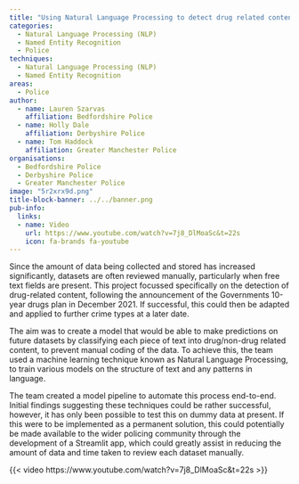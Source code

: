 ```yaml
---
title: "Using Natural Language Processing to detect drug related content within free text "
categories:
  - Natural Language Processing (NLP)
  - Named Entity Recognition
  - Police
techniques:
  - Natural Language Processing (NLP)
  - Named Entity Recognition
areas:
  - Police
author:
  - name: Lauren Szarvas
    affiliation: Bedfordshire Police
  - name: Holly Dale
    affiliation: Derbyshire Police
  - name: Tom Haddock
    affiliation: Greater Manchester Police
organisations:
  - Bedfordshire Police
  - Derbyshire Police
  - Greater Manchester Police
image: "5r2xrx9d.png"
title-block-banner: ../../banner.png
pub-info:
  links:
  - name: Video
    url: https://www.youtube.com/watch?v=7j8_DlMoaSc&t=22s
    icon: fa-brands fa-youtube
---
```


Since the amount of data being collected and stored has increased significantly, datasets are often reviewed manually, particularly when free text fields are present. This project focussed specifically on the detection of drug-related content, following the announcement of the Governments 10-year drugs plan in December 2021. If successful, this could then be adapted and applied to further crime types at a later date.

The aim was to create a model that would be able to make predictions on future datasets by classifying each piece of text into drug/non-drug related content, to prevent manual coding of the data. To achieve this, the team used a machine learning technique known as Natural Language Processing, to train various models on the structure of text and any patterns in language.

The team created a model pipeline to automate this process end-to-end. Initial findings suggesting these techniques could be rather successful, however, it has only been possible to test this on dummy data at present. If this were to be implemented as a permanent solution, this could potentially be made available to the wider policing community through the development of a Streamlit app, which could greatly assist in reducing the amount of data and time taken to review each dataset manually.

{{< video https://www.youtube.com/watch?v=7j8_DlMoaSc&t=22s >}}
